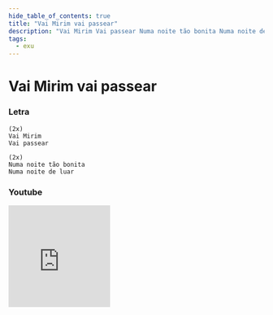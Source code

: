 ```yaml
---
hide_table_of_contents: true
title: "Vai Mirim vai passear"
description: "Vai Mirim Vai passear Numa noite tão bonita Numa noite de luar"
tags:
  - exu
---
```


# Vai Mirim vai passear

### Letra

```text
(2x)
Vai Mirim
Vai passear

(2x)
Numa noite tão bonita
Numa noite de luar
```

### Youtube

<iframe
  width="200"
  height="200"
  src="https://www.youtube.com/embed/u95cF5gT8lU"
  title="YouTube video player"
  frameborder="0"
  allow="accelerometer; autoplay; clipboard-write; encrypted-media; gyroscope; picture-in-picture; web-share"
  referrerpolicy="strict-origin-when-cross-origin"
  allowfullscreen
></iframe>